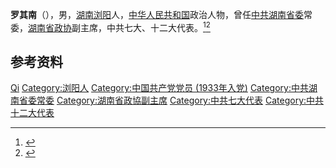 '''罗其南'''（{{bd|1917年||1986年}}），男，[[湖南|湖南]][[浏阳|浏阳]]人，[[中华人民共和国|中华人民共和国]]政治人物，曾任[[中共湖南省委|中共湖南省委]]常委，[[湖南省政协|湖南省政协]]副主席，中共七大、十二大代表。<ref>{{Cite book|title=湖南大辞典|author=禹舜主编; 朱益民, 姚洪波, 易延绶等副主编|publisher=新华出版社|year=1995|isbn=|location=北京|pages=}}</ref><ref>{{Cite book|title=湖南百科全书|author=禹舜主编; 洪期钧副主编|publisher=岳麓书社|year=1999|isbn=|location=长沙|pages=}}</ref>

== 参考资料 ==
{{reflist}}

{{中国人物小作品}}

{{Authority control}}
{{DEFAULTSORT:Luo罗}}
[[Category:罗姓|Qi]]
[[Category:浏阳人|Category:浏阳人]]
[[Category:中国共产党党员_(1933年入党)|Category:中国共产党党员 (1933年入党)]]
[[Category:中共湖南省委常委|Category:中共湖南省委常委]]
[[Category:湖南省政協副主席|Category:湖南省政協副主席]]
[[Category:中共七大代表|Category:中共七大代表]]
[[Category:中共十二大代表|Category:中共十二大代表]]